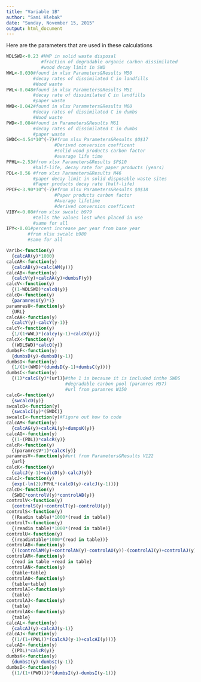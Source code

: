 ```yaml
---
title: "Variable 1B"
author: "Sami Hlebak"
date: "Sunday, November 15, 2015"
output: html_document
---
```

Here are the parameters that are used in these calculations
```r
WDLSWD<-0.23 #HWP in solid waste disposal
             #fraction of degradable organic carbon dissimilated
             #wood decay limit in SWD
WWL<-0.030#found in xlsx Parameters&Results M50
          #decay rates of dissimilated C in landfills
          #Wood waste
PWL<-0.048#found in xlsx Parameters&Results M51
          #decay rate of dissimilated C in landfills
          #paper waste
WWD<-0.042#found in xlsx Parameters&Results M60
          #decay rates of dissimilated C in dumbs
          #Wood waste
PWD<-0.084#found in Parameters&Results M61
          #decay rates of dissimilated C in dumbs
          #paper waste
SWDC<-4.54*10^(-7)#from xlsx Parameters&Results $O$17
                  #Derived conversion coefficent
                  #solid wood products carbon factor
                  #average life time
PPHL<-2.53#from xlsx Parameters&Results $P$10
          #half-life, decay rate for paper products (years)
PDL<-0.56 #from xlxs Parameters&Results M46
          #paper decay limit in solid disposable waste sites 
          #Paper products decay rate (half-life)
PPCF<-3.90*10^(-7)#from xlsx Parameters&Results $0$18
                  #Paper products carbon factor
                  #Average lifetime
                  #derived conversion coefficent
VIBY<-0.08#from xlsx swcalc b979
          #tells the values lost when placed in use
          #same for all
IPY<-0.01#percent increase per year from base year
        #from xlsx swcalc b980
        #same for all


```

```r
Var1b<-function(y)
  {calcAR(y)*1000}
calcAR<-function(y)
  {calcAB(y)+calc(AM(y))}
calcAB<-function(y)
  {calcV(y)+calcAA(y)+dumbsF(y)}
calcV<-function(y)
  {(1-WDLSWD)*calcQ(y)}
calcQ<-function(y)
  {paramresU(y)*1}
paramresU<-function(y)
  {URL}
calcAA<-function(y)
  {calcY(y)-calcY(y-1)}
calcY<-function(y)
  {1/(1+WWL)*(calcy(y-1)+calcX(y))}
calcX<-function(y)
  {(WDLSWD)*calcQ(y)}
dumbsF<-function(y)
  {dumbsD(y)-dumbsD(y-1)}
dumbsD<-function(y)
  {1/(1+(WWD)*(dumdsD(y-1)+dumbsC(y)))}
dumbsC<-function(y)
  {(1)*calcG(y)*(url)}#the 1 is because it is included inthe SWDS
                      #degradable carbon pool (paramres M57)
                      #url from paramres W150
calcG<-function(y)
  {swcalcD(y)}
swcalcD<-function(y)
  {swcalcI(y)*(SWDC)}
swcalcI<-function(y)#Figure out how to code  
calcAM<-function(y)
  {calcAG(y)+calcAL(y)+dumpsK(y)}
calcAG<-function(y)
  {(1-(PDL))*calcR(y)}
calcR<-function(y)
  {(paramresV*1)*calcK(y)}
paramresV<-function(y)#url from Parameters&Results V122
  {url}
calcK<-function(y)
  {calcJ(y-1)+calcD(y)-calcJ(y)}
calcJ<-function(y)
  {exp(-ln(2)/PPHL*(calcD(y)-calcJ(y-1)))}
calcD<-function(y)
  {SWDC*controlV(y)*controlAB(y)}
controlV<-function(y)
  {controlS(y)+controlT(y)-controlU(y)}
controlS<-function(y)
  {(Readin table)*1000*(read in table)}
controlT<-function(y)
  {(readin table)*1000*(read in table)}
controlU<-function(y)
  {(readintable*1000*(read in table))}
controlAB<-function(y)
  {((controlAM(y)+controlAN(y)-controlAO(y))-(controlAI(y)+controlAJ(y)-controlAK(y)))/(controlAM(y)+controlAN(y)-controlAO(y))}
controlAM<-function(y)
  {read in table +read in table}
controlAN<-function(y)
  {table+table}
controlAO<-function(y)
  {table+table}
controlAI<-function(y)
  {table}
controlAJ<-function(y)
  {table}
controlAK<-function(y)
  {table}
calcAL<-function(y)
  {calcAJ(y)-calcAJ(y-1)}
calcAJ<-function(y)
  {(1/(1+(PWL))*(calcAJ(y-1)+calcAI(y)))}
calcAI<-function(y)
  {(PDL)*calcR(y)}
dumbsK<-function(y)
  {dumbsI(y)-dumbsI(y-1)}
dumbsI<-function(y)
  {(1/(1+(PWD)))*(dumbsI(y)-dumbsI(y-1))}







```